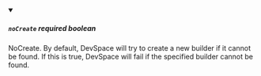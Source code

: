 
<details className="config-field" data-expandable="false" open>
<summary>

##### `noCreate` <span class="config-field-required" data-required="false">required</span> <span class="config-field-type">boolean</span> <span class="config-field-default"></span>

NoCreate. By default, DevSpace will try to create a new builder if it cannot be found.
If this is true, DevSpace will fail if the specified builder cannot be found.

</summary>



</details>
